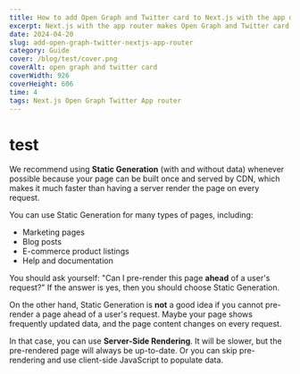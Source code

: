 ```yaml
---
title: How to add Open Graph and Twitter card to Next.js with the app directory
excerpt: Next.js with the app router makes Open Graph and Twitter card so easy to implement! Let' it see how to use and test them in a development environment
date: 2024-04-20
slug: add-open-graph-twitter-nextjs-app-router
category: Guide
cover: /blog/test/cover.png
coverAlt: open graph and twitter card
coverWidth: 926
coverHeight: 606
time: 4
tags: Next.js Open Graph Twitter App router
---
```


# test

We recommend using **Static Generation** (with and without data) whenever possible because your page can be built once and served by CDN, which makes it much faster than having a server render the page on every request.

You can use Static Generation for many types of pages, including:

- Marketing pages
- Blog posts
- E-commerce product listings
- Help and documentation

You should ask yourself: "Can I pre-render this page **ahead** of a user's request?" If the answer is yes, then you should choose Static Generation.

On the other hand, Static Generation is **not** a good idea if you cannot pre-render a page ahead of a user's request. Maybe your page shows frequently updated data, and the page content changes on every request.

In that case, you can use **Server-Side Rendering**. It will be slower, but the pre-rendered page will always be up-to-date. Or you can skip pre-rendering and use client-side JavaScript to populate data.